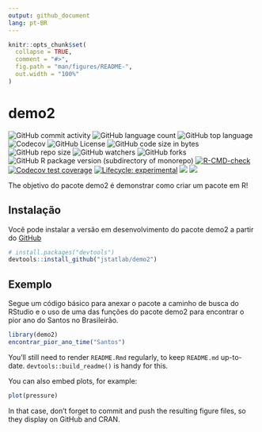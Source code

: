 ```yaml
---
output: github_document
lang: pt-BR
---
```


<!-- README.md is generated from README.Rmd. Please edit that file -->

```r
knitr::opts_chunk$set(
  collapse = TRUE,
  comment = "#>",
  fig.path = "man/figures/README-",
  out.width = "100%"
)
```

# demo2

<!-- badges: start -->
![GitHub commit activity](https://img.shields.io/github/commit-activity/m/jstatlab/demo2)
![GitHub language count](https://img.shields.io/github/languages/count/jstatlab/demo2)
![GitHub top language](https://img.shields.io/github/languages/top/jstatlab/demo2)
![Codecov](https://img.shields.io/codecov/c/github/jstatlab/demo2)
![GitHub License](https://img.shields.io/github/license/jstatlab/demo2)
![GitHub code size in bytes](https://img.shields.io/github/languages/code-size/jstatlab/demo2)
![GitHub repo size](https://img.shields.io/github/repo-size/jstatlab/demo2)
![GitHub watchers](https://img.shields.io/github/watchers/jstatlab/demo2)
![GitHub forks](https://img.shields.io/github/forks/jstatlab/demo2)
![GitHub R package version (subdirectory of monorepo)](https://img.shields.io/github/r-package/v/jstatlab/demo2)
[![R-CMD-check](https://github.com/jstatlab/demo2/actions/workflows/R-CMD-check.yaml/badge.svg)](https://github.com/jstatlab/demo2/actions/workflows/R-CMD-check.yaml)
[![Codecov test coverage](https://codecov.io/gh/jstatlab/demo2/branch/master/graph/badge.svg)](https://app.codecov.io/gh/jstatlab/demo2?branch=master)
[![Lifecycle: experimental](https://img.shields.io/badge/lifecycle-experimental-orange.svg)](https://lifecycle.r-lib.org/articles/stages.html#experimental)
[![](https://img.shields.io/badge/doi-10.1000/abcd.2010.1234-#FAB70C.svg)](https://doi.org/10.1000/abcd.2010.1234)
[![](https://img.shields.io/badge/ORCiD-0000--0000--0000--0000-#A6CE39.svg)](https://orcid.org/0000-0000-0000-0000)
<!-- badges: end -->

The objetivo do pacote demo2 é demonstrar como criar um pacote em R!

## Instalação

Você pode instalar a versão em desenvolvimento do pacote demo2 a partir do [GitHub](https://github.com/jstatlab/demo2)

``` r
# install.packages("devtools")
devtools::install_github("jstatlab/demo2")
```

## Exemplo

Segue um código básico para anexar o pacote a caminho de busca do RStudio e o uso
de uma das funções do pacote demo2 para encontrar o pior ano do Santos no Brasileirão.

```r
library(demo2)
encontrar_pior_ano_time("Santos")
```


You'll still need to render `README.Rmd` regularly, to keep `README.md` up-to-date. `devtools::build_readme()` is handy for this.

You can also embed plots, for example:

```r
plot(pressure)
```

In that case, don't forget to commit and push the resulting figure files, so they display on GitHub and CRAN.
